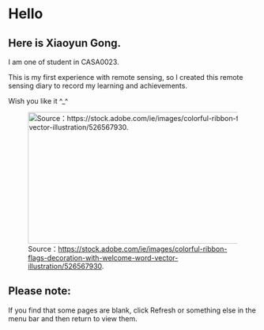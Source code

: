 # Hello {.unnumbered}


## Here is Xiaoyun Gong.

I am one of student in CASA0023.

This is my first experience with remote sensing, so I created this remote sensing diary to record my learning and achievements.

Wish you like it \^\_\^

![Source：<https://stock.adobe.com/ie/images/colorful-ribbon-flags-decoration-with-welcome-word-vector-illustration/526567930>.](images/welcome.jpg){fig-align="center" width="703" height="266"}

## Please note:

If you find that some pages are blank, click Refresh or something else in the menu bar and then return to view them.
